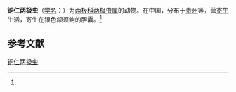 {{Speciesbox
| name = 铜仁两极虫
| status = 
| status_system = 
| image = 
| genus = Myxidium
| species = tongrenensis
| authority = (Feng et Xiao, 1996)<ref name='id9225'>{{cite web| url =http://www.bioinfo.cn/db05/BjdwSpecies.php?action=view&id=9225| title =铜仁两极虫| work =《中国动物物种编目数据库》| publisher =中国科学院微生物研究所| author =中国科学院动物研究所| accessdate =2009-04-16| deadurl =yes| archiveurl =https://web.archive.org/web/20160305095648/http://www.bioinfo.cn/db05/BjdwSpecies.php?action=view&id=9225| archivedate =2016-03-05}}</ref>
}}

'''铜仁两极虫'''（[[学名|学名]]：{{lang|la|''Myxidium tongrenensis''}}）为[[两极科|两极科]][[两极虫属|两极虫属]]的动物。在中国，分布于[[贵州|贵州]]等，营[[寄生|寄生]]生活，寄生在银色颌须鮈的胆囊。<ref name='id9225'/>

== 参考文献 ==
{{reflist}}

{{Wikispecies|Myxidium tongrenensis}}

[[Category:两极虫属|铜仁两极虫]]


{{Cnidarian-stub}}